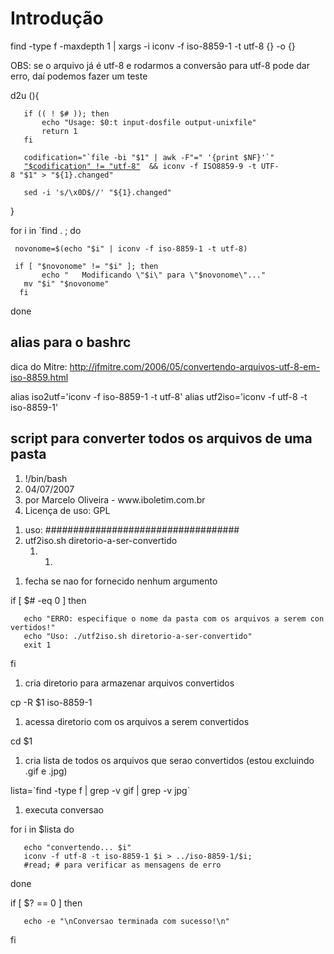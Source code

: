 =Introdução=

find -type f -maxdepth 1 | xargs -i iconv -f iso-8859-1 -t utf-8 {} -o {}

OBS: se o arquivo já é utf-8 e rodarmos a conversão para utf-8 pode
dar erro, daí podemos fazer um teste


d2u (){
    if (( ! $# )); then
        echo "Usage: $0:t input-dosfile output-unixfile"
        return 1
    fi

    codification="`file -bi "$1" | awk -F"=" '{print $NF}'`"
    [[ "$codification" != "utf-8" ]]  && iconv -f ISO8859-9 -t UTF-8 "$1" > "${1}.changed"

    sed -i 's/\x0D$//' "${1}.changed"
}



for i in `find . ; do
  novonome=$(echo "$i" | iconv -f iso-8859-1 -t utf-8)

  if [ "$novonome" != "$i" ]; then
        echo "   Modificando \"$i\" para \"$novonome\"..."
	mv "$i" "$novonome"
   fi
done


==alias para o bashrc==
dica do Mitre: http://jfmitre.com/2006/05/convertendo-arquivos-utf-8-em-iso-8859.html

alias iso2utf='iconv -f iso-8859-1 -t utf-8'
alias utf2iso='iconv -f utf-8 -t iso-8859-1'


==script para converter todos os arquivos de uma pasta==

#!/bin/bash
# 04/07/2007
# por Marcelo Oliveira - www.iboletim.com.br
# Licença de uso: GPL

# uso: ###################################
# utf2iso.sh diretorio-a-ser-convertido
##########################################

# fecha se nao for fornecido nenhum argumento
if [ $# -eq 0 ]
then
	echo "ERRO: especifique o nome da pasta com os arquivos a serem convertidos!"
	echo "Uso: ./utf2iso.sh diretorio-a-ser-convertido"
	exit 1

fi

# cria diretorio para armazenar arquivos convertidos
cp -R $1 iso-8859-1

# acessa diretorio com os arquivos a serem convertidos
cd $1

# cria lista de todos os arquivos que serao convertidos (estou excluindo .gif e .jpg)
lista=`find -type f | grep -v gif | grep -v jpg`

# executa conversao
for i in $lista
do
	echo "convertendo... $i"
	iconv -f utf-8 -t iso-8859-1 $i > ../iso-8859-1/$i;
	#read; # para verificar as mensagens de erro
done

if [ $? == 0 ]
then
	echo -e "\nConversao terminada com sucesso!\n"
fi


